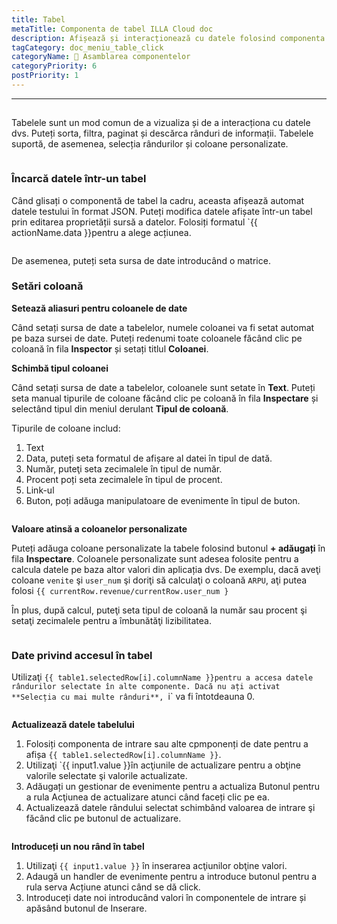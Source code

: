 ```yaml
---
title: Tabel
metaTitle: Componenta de tabel ILLA Cloud doc
description: Afișează și interacționează cu datele folosind componenta Tabel.
tagCategory: doc_meniu_table_click
categoryName: 🧬 Asamblarea componentelor
categoryPriority: 6
postPriority: 1
---
```


* * *

## <Heading hidden>Tabelul</Heading>

Tabelele sunt un mod comun de a vizualiza și de a interacționa cu datele dvs. Puteți sorta, filtra, paginat și descărca rânduri de informații. Tabelele suportă, de asemenea, selecția rândurilor și coloane personalizate.

<img
  src='https://cdn.illacloud.com/official-website/img/docs/assemble/table.png'
  alt=""
/>

### Încarcă datele într-un tabel

Când glisați o componentă de tabel la cadru, aceasta afișează automat datele testului în format JSON. Puteți modifica datele afișate într-un tabel prin editarea proprietății sursă a datelor. Folosiți formatul \`{{ actionName.data }}pentru a alege acțiunea.

<img
  src='https://cdn.illacloud.com/official-website/img/docs/assemble/table1.png'
  alt=""
/>

De asemenea, puteți seta sursa de date introducând o matrice.

### Setări coloană

**Setează aliasuri pentru coloanele de date**

Când setați sursa de date a tabelelor, numele coloanei va fi setat automat pe baza sursei de date. Puteți redenumi toate coloanele făcând clic pe coloană în fila **Inspector** și setați titlul **Coloanei**.

**Schimbă tipul coloanei**

Când setați sursa de date a tabelelor, coloanele sunt setate în **Text**. Puteți seta manual tipurile de coloane făcând clic pe coloană în fila **Inspectare** și selectând tipul din meniul derulant **Tipul de coloană**.

Tipurile de coloane includ:

1.  Text
2.  Data, puteți seta formatul de afișare al datei în tipul de dată.
3.  Număr, puteţi seta zecimalele în tipul de număr.
4.  Procent poți seta zecimalele în tipul de procent.
5.  Link-ul
6.  Buton, poți adăuga manipulatoare de evenimente în tipul de buton.

<img
  src='https://cdn.illacloud.com/official-website/img/docs/assemble/table2.png'
  alt=""
/>

**Valoare atinsă a coloanelor personalizate**

Puteți adăuga coloane personalizate la tabele folosind butonul **+ adăugați** în fila **Inspectare**. Coloanele personalizate sunt adesea folosite pentru a calcula datele pe baza altor valori din aplicația dvs. De exemplu, dacă aveţi coloane `venite` şi `user_num` şi doriţi să calculaţi o coloană `ARPU`, aţi putea folosi `{{ currentRow.revenue/currentRow.user_num }`

În plus, după calcul, puteţi seta tipul de coloană la număr sau procent şi setaţi zecimalele pentru a îmbunătăţi lizibilitatea.

<img
  src='https://cdn.illacloud.com/official-website/img/docs/assemble/table3.png'
  alt=""
/>

### Date privind accesul în tabel

Utilizaţi `{{ table1.selectedRow[i].columnName }}pentru a accesa datele rândurilor selectate în alte componente. Dacă nu ați activat **Selecția cu mai multe rânduri**, `i\` va fi întotdeauna 0.

<img
  src='https://cdn.illacloud.com/official-website/img/docs/assemble/table4.png'
  alt=""
/>

**Actualizează datele tabelului**

1.  Folosiți componenta de intrare sau alte cpmponenți de date pentru a afișa `{{ table1.selectedRow[i].columnName }}`.
2.  Utilizaţi \`{{ input1.value }}în acţiunile de actualizare pentru a obţine valorile selectate şi valorile actualizate.
3.  Adăugați un gestionar de evenimente pentru a actualiza Butonul pentru a rula Acţiunea de actualizare atunci când faceți clic pe ea.
4.  Actualizează datele rândului selectat schimbând valoarea de intrare şi făcând clic pe butonul de actualizare.

<img
  src='https://cdn.illacloud.com/official-website/img/docs/assemble/table5.png'
  alt=""
/>

**Introduceți un nou rând în tabel**

1.  Utilizaţi `{{ input1.value }}` în inserarea acţiunilor obţine valori.
2.  Adaugă un handler de evenimente pentru a introduce butonul pentru a rula serva Acțiune atunci când se dă click.
3.  Introduceți date noi introducând valori în componentele de intrare și apăsând butonul de Inserare.

<img
  src='https://cdn.illacloud.com/official-website/img/docs/assemble/table6.png'
  alt=""
/>
